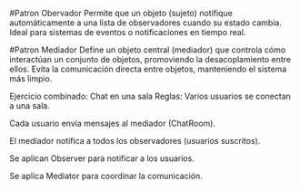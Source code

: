 #Patron Obervador
Permite que un objeto (sujeto) notifique automáticamente a una lista de observadores cuando su estado cambia.
    Ideal para sistemas de eventos o notificaciones en tiempo real.

#Patron Mediador
Define un objeto central (mediador) que controla cómo interactúan un conjunto de objetos, promoviendo la desacoplamiento entre ellos.
    Evita la comunicación directa entre objetos, manteniendo el sistema más limpio.

Ejercicio combinado: Chat en una sala
Reglas:
Varios usuarios se conectan a una sala.

Cada usuario envía mensajes al mediador (ChatRoom).

El mediador notifica a todos los observadores (usuarios suscritos).

Se aplican Observer para notificar a los usuarios.

Se aplica Mediator para coordinar la comunicación.